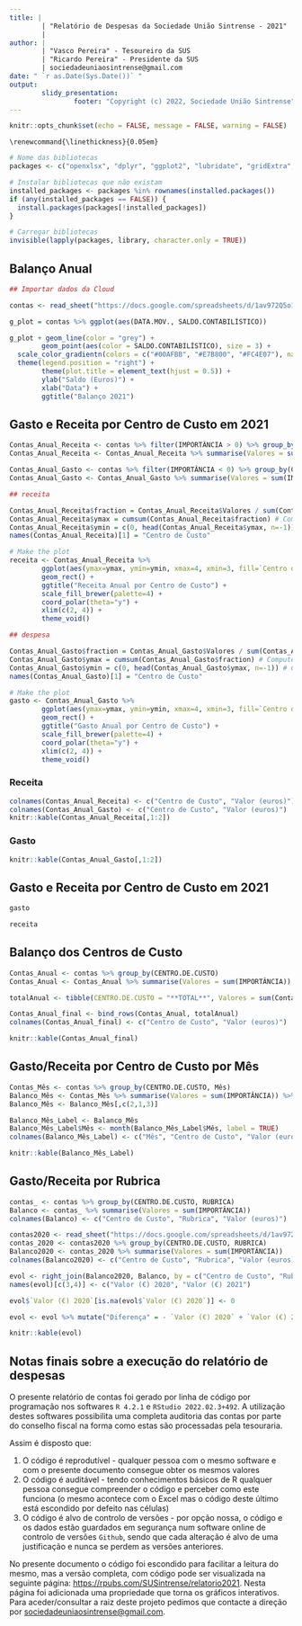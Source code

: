 ```yaml
---
title: | 
        | "Relatório de Despesas da Sociedade União Sintrense - 2021"
        | 
author: |
        | "Vasco Pereira" - Tesoureiro da SUS
        | "Ricardo Pereira" - Presidente da SUS
        | sociedadeuniaosintrense@gmail.com
date: " `r as.Date(Sys.Date())` "
output: 
        slidy_presentation: 
                footer: "Copyright (c) 2022, Sociedade União Sintrense"
---
```


```r
knitr::opts_chunk$set(echo = FALSE, message = FALSE, warning = FALSE)
```

```cat
\renewcommand{\linethickness}{0.05em}
```

```r

# Nome das bibliotecas
packages <- c("openxlsx", "dplyr", "ggplot2", "lubridate", "gridExtra", "googlesheets4", "knitr", "rmarkdown")

# Instalar bibliotecas que não existam
installed_packages <- packages %in% rownames(installed.packages())
if (any(installed_packages == FALSE)) {
  install.packages(packages[!installed_packages])
}

# Carregar bibliotecas
invisible(lapply(packages, library, character.only = TRUE))

```

## Balanço Anual {.flexbox .vcenter}

```r
## Importar dados da Cloud

contas <- read_sheet("https://docs.google.com/spreadsheets/d/1av972Q5o1D2vaS3bCkeGvVecbvfRKjOPizJgJlbIQQk/edit?usp=sharing", sheet = "2021")

```

```r

g_plot = contas %>% ggplot(aes(DATA.MOV., SALDO.CONTABILÍSTICO))

g_plot + geom_line(color = "grey") + 
        geom_point(aes(color = SALDO.CONTABILÍSTICO), size = 3) +
  scale_color_gradientn(colors = c("#00AFBB", "#E7B800", "#FC4E07"), name = "Saldo") +
  theme(legend.position = "right") + 
        theme(plot.title = element_text(hjust = 0.5)) +
        ylab("Saldo (Euros)") +
        xlab("Data") +
        ggtitle("Balanço 2021")

```

## Gasto e Receita por Centro de Custo em 2021  {.flexbox .vcenter}

```r

Contas_Anual_Receita <- contas %>% filter(IMPORTÂNCIA > 0) %>% group_by(CENTRO.DE.CUSTO)
Contas_Anual_Receita <- Contas_Anual_Receita %>% summarise(Valores = sum(IMPORTÂNCIA)) 

Contas_Anual_Gasto <- contas %>% filter(IMPORTÂNCIA < 0) %>% group_by(CENTRO.DE.CUSTO)
Contas_Anual_Gasto <- Contas_Anual_Gasto %>% summarise(Valores = sum(IMPORTÂNCIA)*(-1))

## receita

Contas_Anual_Receita$fraction = Contas_Anual_Receita$Valores / sum(Contas_Anual_Receita$Valores) # Compute percentages
Contas_Anual_Receita$ymax = cumsum(Contas_Anual_Receita$fraction) # Compute the cumulative percentages (top of each rectangle)
Contas_Anual_Receita$ymin = c(0, head(Contas_Anual_Receita$ymax, n=-1)) # Compute the bottom of each rectangle
names(Contas_Anual_Receita)[1] = "Centro de Custo"

# Make the plot
receita <- Contas_Anual_Receita %>% 
        ggplot(aes(ymax=ymax, ymin=ymin, xmax=4, xmin=3, fill=`Centro de Custo`)) +
        geom_rect() +
        ggtitle("Receita Anual por Centro de Custo") +
        scale_fill_brewer(palette=4) +
        coord_polar(theta="y") +
        xlim(c(2, 4)) +
        theme_void()

## despesa

Contas_Anual_Gasto$fraction = Contas_Anual_Gasto$Valores / sum(Contas_Anual_Gasto$Valores) # Compute percentages
Contas_Anual_Gasto$ymax = cumsum(Contas_Anual_Gasto$fraction) # Compute the cumulative percentages (top of each rectangle)
Contas_Anual_Gasto$ymin = c(0, head(Contas_Anual_Gasto$ymax, n=-1)) # Compute the bottom of each rectangle
names(Contas_Anual_Gasto)[1] = "Centro de Custo"

# Make the plot
gasto <- Contas_Anual_Gasto %>% 
        ggplot(aes(ymax=ymax, ymin=ymin, xmax=4, xmin=3, fill=`Centro de Custo`)) +
        geom_rect() +
        ggtitle("Gasto Anual por Centro de Custo") +
        scale_fill_brewer(palette=4) +
        coord_polar(theta="y") +
        xlim(c(2, 4)) +
        theme_void()

```

### Receita

```r
colnames(Contas_Anual_Receita) <- c("Centro de Custo", "Valor (euros)")
colnames(Contas_Anual_Gasto) <- c("Centro de Custo", "Valor (euros)")
knitr::kable(Contas_Anual_Receita[,1:2])
```

### Gasto

```r
knitr::kable(Contas_Anual_Gasto[,1:2])
```

## Gasto e Receita por Centro de Custo em 2021  {.flexbox .vcenter}

```r
gasto
```

```r
receita
```


## Balanço dos Centros de Custo {.flexbox .vcenter}

```r

Contas_Anual <- contas %>% group_by(CENTRO.DE.CUSTO)
Contas_Anual <- Contas_Anual %>% summarise(Valores = sum(IMPORTÂNCIA))

totalAnual <- tibble(CENTRO.DE.CUSTO = "**TOTAL**", Valores = sum(Contas_Anual$Valores))

Contas_Anual_final <- bind_rows(Contas_Anual, totalAnual)
colnames(Contas_Anual_final) <- c("Centro de Custo", "Valor (euros)")

knitr::kable(Contas_Anual_final)

```




## Gasto/Receita por Centro de Custo por Mês {.flexbox .vcenter}

```r

Contas_Mês <- contas %>% group_by(CENTRO.DE.CUSTO, Mês)
Balanco_Mês <- Contas_Mês %>% summarise(Valores = sum(IMPORTÂNCIA)) %>% arrange(Mês)
Balanco_Mês <- Balanco_Mês[,c(2,1,3)] 

Balanco_Mês_Label <- Balanco_Mês
Balanco_Mês_Label$Mês <- month(Balanco_Mês_Label$Mês, label = TRUE)
colnames(Balanco_Mês_Label) <- c("Mês", "Centro de Custo", "Valor (euros)")

knitr::kable(Balanco_Mês_Label)

```


## Gasto/Receita por Rubrica {.flexbox .vcenter}

```r

contas_ <- contas %>% group_by(CENTRO.DE.CUSTO, RUBRICA)
Balanco <- contas_ %>% summarise(Valores = sum(IMPORTÂNCIA))
colnames(Balanco) <- c("Centro de Custo", "Rubrica", "Valor (euros)")

```

```r

contas2020 <- read_sheet("https://docs.google.com/spreadsheets/d/1av972Q5o1D2vaS3bCkeGvVecbvfRKjOPizJgJlbIQQk/edit?usp=sharing", sheet = "2020")
contas_2020 <- contas2020 %>% group_by(CENTRO.DE.CUSTO, RUBRICA)
Balanco2020 <- contas_2020 %>% summarise(Valores = sum(IMPORTÂNCIA))
colnames(Balanco2020) <- c("Centro de Custo", "Rubrica", "Valor (euros)")

```

```r

evol <- right_join(Balanco2020, Balanco, by = c("Centro de Custo", "Rubrica"))
names(evol)[c(3,4)] <- c("Valor (€) 2020", "Valor (€) 2021")

evol$`Valor (€) 2020`[is.na(evol$`Valor (€) 2020`)] <- 0

evol <- evol %>% mutate("Diferença" = - `Valor (€) 2020` + `Valor (€) 2021`)

knitr::kable(evol)

```


## Notas finais sobre a execução do relatório de despesas 

O presente relatório de contas foi gerado por linha de código por programação nos softwares `R 4.2.1` e `RStudio 2022.02.3+492`. A utilização destes softwares possibilita uma completa auditoria das contas por parte do conselho fiscal na forma como estas são processadas pela tesouraria. 

Assim é disposto que:

1. O código é reprodutível - qualquer pessoa com o mesmo software e com o presente documento consegue obter os mesmos valores    
2. O código é auditável - tendo conhecimentos básicos de R qualquer pessoa consegue compreender o código e perceber como este funciona (o mesmo acontece com o Excel mas o código deste último está escondido por defeito nas células)    
3. O código é alvo de controlo de versões - por opção nossa, o código e os dados estão guardados em segurança num software online de controlo de versões `Github`, sendo que cada alteração é alvo de uma justificação e nunca se perdem as versões anteriores.    

No presente documento o código foi escondido para facilitar a leitura do mesmo, mas a versão completa, com código pode ser visualizada na seguinte página: [https://rpubs.com/SUSintrense/relatorio2021](https://rpubs.com/SUSintrense/relatorio2021). Nesta página foi adicionada uma propriedade que torna os gráficos interativos. Para aceder/consultar a raiz deste projeto pedimos que contacte a direção por [sociedadeuniaosintrense@gmail.com](sociedadeuniaosintrense@gmail.com).